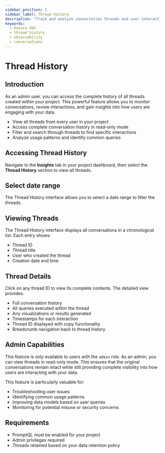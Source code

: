 ```yaml
---
sidebar_position: 3
sidebar_label: Thread History
description: "Track and analyze conversation threads and user interactions"
keywords:
  - hasura ddn
  - thread history
  - observability
  - conversations
---
```



# Thread History

## Introduction

As an admin user, you can access the complete history of all threads created within your project. This powerful feature
allows you to monitor conversations, review interactions, and gain insights into how users are engaging with your data.

- View all threads from every user in your project
- Access complete conversation history in read-only mode
- Filter and search through threads to find specific interactions
- Analyze usage patterns and identify common queries

## Accessing Thread History

Navigate to the **Insights** tab in your project dashboard, then select the **Thread History** section to view all
threads.

<Thumbnail src="/img/observability/thread-history-1.png" alt="Thread History Location" />

## Select date range

The Thread History interface allows you to select a date range to filter the threads.

<Thumbnail src="/img/observability/thread-history-2.png" alt="Thread History List" />

## Viewing Threads

The Thread History interface displays all conversations in a chronological list. Each entry shows:

- Thread ID
- Thread title
- User who created the thread
- Creation date and time

<Thumbnail src="/img/observability/thread-history-3.png" alt="Thread History List" />

## Thread Details

Click on any thread ID to view its complete contents. The detailed view provides:

- Full conversation history
- All queries executed within the thread
- Any visualizations or results generated
- Timestamps for each interaction
- Thread ID displayed with copy functionality
- Breadcrumb navigation back to thread history

<Thumbnail src="/img/observability/thread-history-4.png" alt="Thread History Detail View" />

## Admin Capabilities

This feature is only available to users with the `admin` role. As an admin, you can view threads in read-only mode. This
ensures that the original conversations remain intact while still providing complete visibility into how users are
interacting with your data.

This feature is particularly valuable for:

- Troubleshooting user issues
- Identifying common usage patterns
- Improving data models based on user queries
- Monitoring for potential misuse or security concerns

## Requirements

- PromptQL must be enabled for your project
- Admin privileges required
- Threads retained based on your data retention policy
